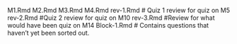M1.Rmd
M2.Rmd
M3.Rmd
M4.Rmd
rev-1.Rmd # Quiz 1 review for quiz on M5 rev-2.Rmd #Quiz 2 review for quiz on M10 rev-3.Rmd #Review for what would have been quiz on M14
Block-1.Rmd # Contains questions that haven't yet been sorted out.

